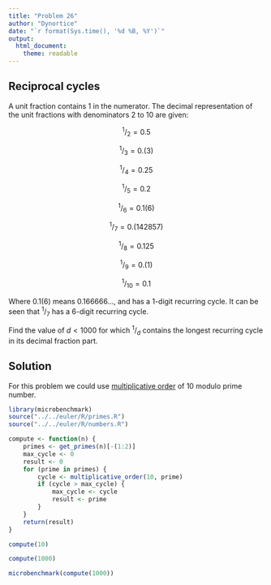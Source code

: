 ```yaml
---
title: "Problem 26"
author: "Dynortice"
date: "`r format(Sys.time(), '%d %B, %Y')`"
output:
  html_document:
    theme: readable
---
```

## Reciprocal cycles

A unit fraction contains $1$ in the numerator. The decimal representation of the unit fractions with denominators $2$ to $10$ are given:

$$^1/_2 = 0.5$$

$$^1/_3 = 0.(3)$$

$$^1/_4 = 0.25$$

$$^1/_5 = 0.2$$

$$^1/_6 = 0.1(6)$$

$$^1/_7 = 0.(142857)$$

$$^1/_8 = 0.125$$

$$^1/_9 = 0.(1)$$

$$^1/_{10} = 0.1$$

Where $0.1(6$) means $0.166666...$, and has a $1$-digit recurring cycle. It can be seen that $^1/_7$ has a $6$-digit recurring cycle.

Find the value of $d < 1000$ for which $^1/_d$ contains the longest recurring cycle in its decimal fraction part.

## Solution
For this problem we could use [multiplicative order](https://en.wikipedia.org/wiki/Multiplicative_order) of 10 modulo prime number.
```r
library(microbenchmark)
source("../../euler/R/primes.R")
source("../../euler/R/numbers.R")
```
```r
compute <- function(n) {
    primes <- get_primes(n)[-(1:2)]
    max_cycle <- 0
    result <- 0
    for (prime in primes) {
        cycle <- multiplicative_order(10, prime)
        if (cycle > max_cycle) {
            max_cycle <- cycle
            result <- prime
        }
    }
    return(result)
}
```
```r
compute(10)
```
```r
compute(1000)
```
```r
microbenchmark(compute(1000))
```
